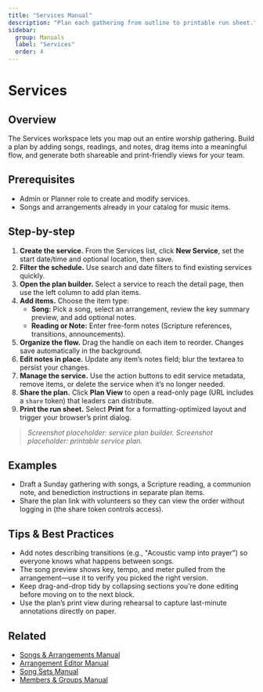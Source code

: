 ```yaml
---
title: "Services Manual"
description: "Plan each gathering from outline to printable run sheet."
sidebar:
  group: Manuals
  label: "Services"
  order: 4
---
```


# Services

## Overview
The Services workspace lets you map out an entire worship gathering. Build a plan by adding songs, readings, and notes, drag items into a meaningful flow, and generate both shareable and print-friendly views for your team.

## Prerequisites
- Admin or Planner role to create and modify services.
- Songs and arrangements already in your catalog for music items.

## Step-by-step
1. **Create the service.** From the Services list, click **New Service**, set the start date/time and optional location, then save.
2. **Filter the schedule.** Use search and date filters to find existing services quickly.
3. **Open the plan builder.** Select a service to reach the detail page, then use the left column to add plan items.
4. **Add items.** Choose the item type:
   - **Song:** Pick a song, select an arrangement, review the key summary preview, and add optional notes.
   - **Reading or Note:** Enter free-form notes (Scripture references, transitions, announcements).
5. **Organize the flow.** Drag the handle on each item to reorder. Changes save automatically in the background.
6. **Edit notes in place.** Update any item’s notes field; blur the textarea to persist your changes.
7. **Manage the service.** Use the action buttons to edit service metadata, remove items, or delete the service when it’s no longer needed.
8. **Share the plan.** Click **Plan View** to open a read-only page (URL includes a `share` token) that leaders can distribute.
9. **Print the run sheet.** Select **Print** for a formatting-optimized layout and trigger your browser’s print dialog.

> _Screenshot placeholder: service plan builder._
> _Screenshot placeholder: printable service plan._

## Examples
- Draft a Sunday gathering with songs, a Scripture reading, a communion note, and benediction instructions in separate plan items.
- Share the plan link with volunteers so they can view the order without logging in (the share token controls access).

## Tips & Best Practices
- Add notes describing transitions (e.g., "Acoustic vamp into prayer") so everyone knows what happens between songs.
- The song preview shows key, tempo, and meter pulled from the arrangement—use it to verify you picked the right version.
- Keep drag-and-drop tidy by collapsing sections you’re done editing before moving on to the next block.
- Use the plan’s print view during rehearsal to capture last-minute annotations directly on paper.

## Related
- [Songs & Arrangements Manual](./songs-arrangements)
- [Arrangement Editor Manual](./arrangement-editor)
- [Song Sets Manual](./song-sets)
- [Members & Groups Manual](./members-groups)
